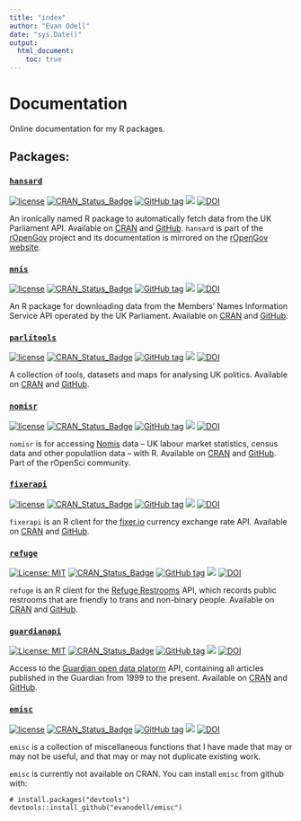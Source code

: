 ```yaml
---
title: "index"
author: "Evan Odell"
date: "sys.Date()"
output:
  html_document:
    toc: true
---
```


# Documentation

Online documentation for my R packages.

## Packages:

### [`hansard`](https://docs.evanodell.com/hansard)

[![license](https://img.shields.io/github/license/mashape/apistatus.svg)]() 
[![CRAN\_Status\_Badge](https://www.r-pkg.org/badges/version/hansard)](https://cran.r-project.org/package=hansard) 
[![GitHub tag](https://img.shields.io/github/tag/evanodell/hansard.svg)](https://github.com/evanodell/hansard)
[![](https://cranlogs.r-pkg.org/badges/grand-total/hansard)](https://dgrtwo.shinyapps.io/cranview/)
[![DOI](https://zenodo.org/badge/72111315.svg)](https://zenodo.org/badge/latestdoi/72111315)

An ironically named R package to automatically fetch data from the UK Parliament API. Available on [CRAN](https://cran.r-project.org/package=hansard) and [GitHub](https://github.com/EvanOdell/hansard). `hansard` is part of the [rOpenGov](https://ropengov.github.io/) project and its documentation is mirrored on the [rOpenGov website](https://ropengov.github.io/hansard/).

### [`mnis`](https://docs.evanodell.com/mnis)

[![license](https://img.shields.io/github/license/mashape/apistatus.svg)](https://github.com/EvanOdell/mnis/blob/master/LICENSE)
[![CRAN\_Status\_Badge](https://www.r-pkg.org/badges/version/mnis)](https://cran.r-project.org/package=mnis)
[![GitHub tag](https://img.shields.io/github/tag/evanodell/mnis.svg)](https://github.com/evanodell/mnis)
[![](https://cranlogs.r-pkg.org/badges/grand-total/mnis)](https://dgrtwo.shinyapps.io/cranview/)
[![DOI](https://zenodo.org/badge/76553907.svg)](https://zenodo.org/badge/latestdoi/76553907)

An R package for downloading data from the Members' Names Information Service API operated by the UK Parliament. Available on [CRAN](https://cran.r-project.org/package=mnis) and [GitHub](https://github.com/EvanOdell/mnis).


### [`parlitools`](https://docs.evanodell.com/parlitools)

[![license](https://img.shields.io/github/license/mashape/apistatus.svg)](https://github.com/EvanOdell/parlitools/blob/master/LICENSE)
[![CRAN_Status_Badge](https://www.r-pkg.org/badges/version/parlitools)](https://cran.r-project.org/package=parlitools)
[![GitHub tag](https://img.shields.io/github/tag/evanodell/parlitools.svg)](https://github.com/evanodell/parlitools)
[![](https://cranlogs.r-pkg.org/badges/grand-total/parlitools)](https://dgrtwo.shinyapps.io/cranview/)
[![DOI](https://zenodo.org/badge/86801920.svg)](https://zenodo.org/badge/latestdoi/86801920)

A collection of tools, datasets and maps for analysing UK politics. Available on [CRAN](https://cran.r-project.org/package=parlitools) and [GitHub](https://github.com/EvanOdell/parlitools).


### [`nomisr`](https://docs.evanodell.com/nomisr)

[![license](https://img.shields.io/github/license/mashape/apistatus.svg)](https://github.com/EvanOdell/emisc/blob/master/LICENSE)
[![CRAN_Status_Badge](https://www.r-pkg.org/badges/version/nomisr)](https://cran.r-project.org/package=nomisr)
[![GitHub tag](https://img.shields.io/github/tag/evanodell/nomisr.svg)](https://github.com/evanodell/nomisr)
[![](https://cranlogs.r-pkg.org/badges/grand-total/nomisr)](https://dgrtwo.shinyapps.io/cranview/)
[![DOI](https://zenodo.org/badge/118144805.svg)](https://zenodo.org/badge/latestdoi/118144805)

`nomisr` is for accessing [Nomis](https://www.nomisweb.co.uk/) data -- UK labour market statistics, census data and other populatlion data -- with R. Available on [CRAN](https://cran.r-project.org/package=nomisr) and [GitHub](https://github.com/ropensci/nomisr). Part of the rOpenSci community.


### [`fixerapi`](https://docs.evanodell.com/fixerapi)

[![license](https://img.shields.io/github/license/mashape/apistatus.svg)](https://github.com/EvanOdell/emisc/blob/master/LICENSE)
[![CRAN_Status_Badge](https://www.r-pkg.org/badges/version/fixerapi)](https://cran.r-project.org/package=fixerapi)
[![GitHub tag](https://img.shields.io/github/tag/evanodell/fixerapi.svg)](https://github.com/evanodell/fixerapi)
[![](https://cranlogs.r-pkg.org/badges/grand-total/fixerapi)](https://dgrtwo.shinyapps.io/cranview/)
[![DOI](https://zenodo.org/badge/127822432.svg)](https://zenodo.org/badge/latestdoi/127822432)

`fixerapi` is an R client for the [fixer.io](https://fixer.io) currency exchange rate API. Available on [CRAN](https://cran.r-project.org/package=fixerapi) and [GitHub](https://github.com/EvanOdell/fixerapi).



### [`refuge`](https://docs.evanodell.com/refuge)

[![License: MIT](https://img.shields.io/badge/License-MIT-blue.svg)](https://opensource.org/licenses/MIT)
[![CRAN_Status_Badge](https://www.r-pkg.org/badges/version/refuge)](https://cran.r-project.org/package=refuge)
[![GitHub tag](https://img.shields.io/github/tag/evanodell/refuge.svg)](https://github.com/evanodell/refuge)
[![](https://cranlogs.r-pkg.org/badges/grand-total/refuge)](https://dgrtwo.shinyapps.io/cranview/)
[![DOI](https://zenodo.org/badge/129826417.svg)](https://zenodo.org/badge/latestdoi/129826417)

`refuge` is an R client for the [Refuge Restrooms](https://www.refugerestrooms.org/) API, which records public restrooms that are friendly to trans and non-binary people. Available on [CRAN](https://cran.r-project.org/package=refuge) and [GitHub](https://github.com/EvanOdell/refuge).


### [`guardianapi`](https://docs.evanodell.com/guardianapi)

[![License: MIT](https://img.shields.io/badge/License-MIT-blue.svg)](https://opensource.org/licenses/MIT)
[![CRAN_Status_Badge](https://www.r-pkg.org/badges/version/guardianapi)](https://cran.r-project.org/package=guardianapi)
[![GitHub tag](https://img.shields.io/github/tag/evanodell/guardianapi.svg)](https://github.com/evanodell/guardianapi)
[![](https://cranlogs.r-pkg.org/badges/grand-total/guardianapi)](https://dgrtwo.shinyapps.io/cranview/)
[![DOI](https://zenodo.org/badge/167837281.svg)](https://zenodo.org/badge/latestdoi/167837281)

Access to the [Guardian open data platorm](https://open-platform.theguardian.com/) API, containing all articles published in the Guardian from 1999 to the present. Available on [CRAN](https://cran.r-project.org/package=guardianapi) and [GitHub](https://github.com/EvanOdell/guardianapi).


### [`emisc`](https://docs.evanodell.com/emisc)

[![license](https://img.shields.io/github/license/mashape/apistatus.svg)](https://github.com/EvanOdell/emisc/blob/master/LICENSE)
[![CRAN_Status_Badge](https://www.r-pkg.org/badges/version/emisc)](https://cran.r-project.org/package=emisc)
[![GitHub tag](https://img.shields.io/github/tag/evanodell/emisc.svg)](https://github.com/evanodell/emisc)
[![](https://cranlogs.r-pkg.org/badges/grand-total/emisc)](https://dgrtwo.shinyapps.io/cranview/)
[![DOI](https://zenodo.org/badge/96876145.svg)](https://zenodo.org/badge/latestdoi/96876145)

`emisc` is a collection of miscellaneous functions that I have made that may or may not be useful, and that may or may not duplicate existing work.

`emisc` is currently not available on CRAN. You can install `emisc` from github with:

```
# install.packages("devtools")
devtools::install_github("evanodell/emisc")
```
